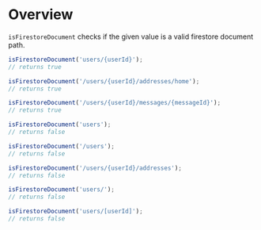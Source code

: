 <Meta title="Modules/Validation/isFirestoreDocument" />

# Overview

`isFirestoreDocument` checks if the given value is a valid firestore document path.

```js
isFirestoreDocument('users/{userId}');
// returns true

isFirestoreDocument('/users/{userId}/addresses/home');
// returns true

isFirestoreDocument('/users/{userId}/messages/{messageId}');
// returns true

isFirestoreDocument('users');
// returns false

isFirestoreDocument('/users');
// returns false

isFirestoreDocument('/users/{userId}/addresses');
// returns false

isFirestoreDocument('users/');
// returns false

isFirestoreDocument('users/[userId]');
// returns false
```

